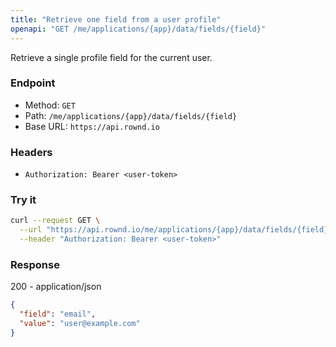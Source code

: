 ```yaml
---
title: "Retrieve one field from a user profile"
openapi: "GET /me/applications/{app}/data/fields/{field}"
---
```


Retrieve a single profile field for the current user.

### Endpoint

- Method: `GET`
- Path: `/me/applications/{app}/data/fields/{field}`
- Base URL: `https://api.rownd.io`

### Headers

- `Authorization: Bearer <user-token>`

### Try it

```bash
curl --request GET \
  --url "https://api.rownd.io/me/applications/{app}/data/fields/{field}" \
  --header "Authorization: Bearer <user-token>"
```

### Response

200 - application/json

```json
{
  "field": "email",
  "value": "user@example.com"
}
```
